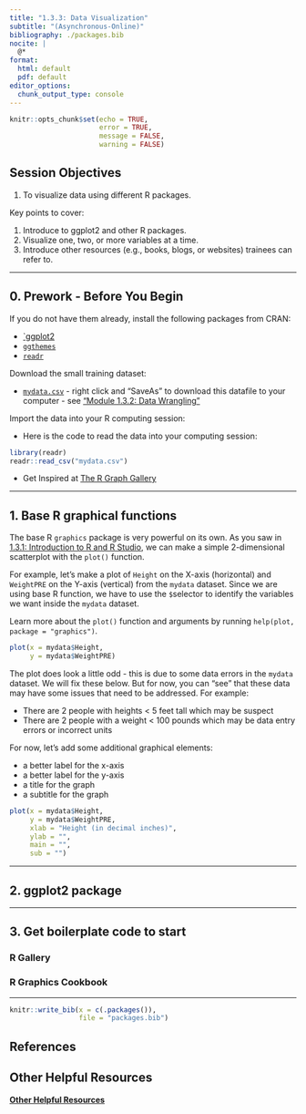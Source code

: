 ```yaml
---
title: "1.3.3: Data Visualization"
subtitle: "(Asynchronous-Online)"
bibliography: ./packages.bib
nocite: |
  @*
format:
  html: default
  pdf: default
editor_options: 
  chunk_output_type: console
---
```


\thispagestyle{fancy}

```r
knitr::opts_chunk$set(echo = TRUE,
                      error = TRUE,
                      message = FALSE,
                      warning = FALSE)
```

## Session Objectives

1. To visualize data using different R packages.

Key points to cover:

1. Introduce to ggplot2 and other R packages.
2. Visualize one, two, or more variables at a time.
3. Introduce other resources (e.g., books, blogs, or websites) trainees can refer to.

---

## 0. Prework - Before You Begin

If you do not have them already, install the following packages from CRAN:

* [`ggplot2](https://cloud.r-project.org/web/packages/ggplot2/)
* [`ggthemes`](https://cloud.r-project.org/web/packages/ggthemes/)
* [`readr`](https://cloud.r-project.org/web/packages/readr/)

Download the small training dataset:

* [`mydata.csv`](mydata.csv) - right click and "SaveAs" to download this datafile to your computer - see ["Module 1.3.2: Data Wrangling"](module132_DataWrangling.html#to-read-in-data.)

Import the data into your R computing session:

* Here is the code to read the data into your computing session:

```r
library(readr)
readr::read_csv("mydata.csv")
```

* Get Inspired at [The R Graph Gallery](https://r-graph-gallery.com/)

---

\newpage

## 1. Base R graphical functions

The base R `graphics` package is very powerful on its own. As you saw in [1.3.1: Introduction to R and R Studio](module131_IntroRRStudio.html), we can make a simple 2-dimensional scatterplot with the `plot()` function.

For example, let's make a plot of `Height` on the X-axis (horizontal) and `WeightPRE` on the Y-axis (vertical) from the `mydata` dataset. Since we are using base R function, we have to use the `$`selector to identify the variables we want inside the `mydata` dataset.

Learn more about the `plot()` function and arguments by running `help(plot, package = "graphics")`.

```r
plot(x = mydata$Height,
     y = mydata$WeightPRE)
```


The plot does look a little odd - this is due to some data errors in the `mydata` dataset. We will fix these below. But for now, you can "see" that these data may have some issues that need to be addressed. For example:

* There are 2 people with heights < 5 feet tall which may be suspect
* There are 2 people with a weight < 100 pounds which may be data entry errors or incorrect units

For now, let's add some additional graphical elements:

* a better label for the x-axis
* a better label for the y-axis
* a title for the graph
* a subtitle for the graph

```r
plot(x = mydata$Height,
     y = mydata$WeightPRE,
     xlab = "Height (in decimal inches)",
     ylab = "",
     main = "",
     sub = "")
```




---

\newpage

## 2. ggplot2 package



---

\newpage

## 3. Get boilerplate code to start

### R Gallery


### R Graphics Cookbook






---

\newpage

```r
knitr::write_bib(x = c(.packages()), 
                 file = "packages.bib")
```

## References

::: {#refs}
:::

## Other Helpful Resources

[**Other Helpful Resources**](./additionalResources.html)

